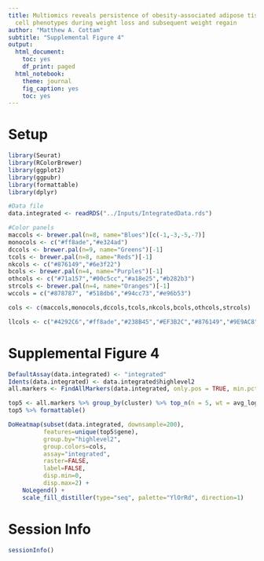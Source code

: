 ```yaml
---
title: Multiomics reveals persistence of obesity-associated adipose tissue immune
  cell phenotypes during weight loss and subsequent weight regain
author: "Matthew A. Cottam"
subtitle: "Supplemental Figure 4"
output:
  html_document:
    toc: yes
    df_print: paged
  html_notebook:
    theme: journal
    fig_caption: yes
    toc: yes
---
```


# Setup

```r
library(Seurat)
library(RColorBrewer)
library(ggplot2)
library(ggpubr)
library(formattable)
library(dplyr)

#Data file
data.integrated <- readRDS("../Inputs/IntegratedData.rds")

#Color panels
maccols <- brewer.pal(n=8, name="Blues")[c(-1,-3,-5,-7)]
monocols <- c("#ff8ade","#e324ad")
dccols <- brewer.pal(n=9, name="Greens")[-1]
tcols <- brewer.pal(n=8, name="Reds")[-1]
nkcols <- c("#876149","#6e3f22")
bcols <- brewer.pal(n=4, name="Purples")[-1]
othcols <- c("#71a157","#00c5cc","#a18e25","#b282b3")
strcols <- brewer.pal(n=4, name="Oranges")[-1]
wccols = c("#878787", "#518db6","#94cc73","#e96b53")

cols <- c(maccols,monocols,dccols,tcols,nkcols,bcols,othcols,strcols)

llcols <- c("#4292C6","#ff8ade","#238B45","#EF3B2C","#876149","#9E9AC8","#71a157","#00c5cc","#a18e25","#b282b3","#FD8D3C")
```

# Supplemental Figure 4

```r
DefaultAssay(data.integrated) <- "integrated"
Idents(data.integrated) <- data.integrated$highlevel2
all.markers <- FindAllMarkers(data.integrated, only.pos = TRUE, min.pct = 0.8, logfc.threshold = 0.5, verbose=FALSE)
```

```r
top5 <- all.markers %>% group_by(cluster) %>% top_n(n = 5, wt = avg_log2FC)
top5 %>% formattable()
```

```r
DoHeatmap(subset(data.integrated, downsample=200), 
          features=unique(top5$gene),
          group.by="highlevel2",
          group.colors=cols,
          assay="integrated",
          raster=FALSE, 
          label=FALSE,
          disp.min=0,
          disp.max=2) + 
    NoLegend() + 
    scale_fill_distiller(type="seq", palette="YlOrRd", direction=1)
```

# Session Info

```r
sessionInfo()
```

